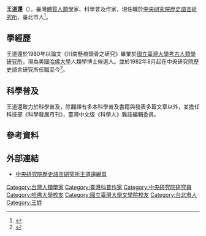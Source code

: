 {{expand|time=2015-08-31}}
'''王道還'''（{{bd|1953年||||}}），臺灣[[體質人類學|體質人類學]]家、科學普及作家，現任職於[[中央研究院歷史語言研究所|中央研究院歷史語言研究所]]，臺北市人<ref>{{Cite web |url=http://www.srcs.nctu.edu.tw/speech_pages/cecs_old_speech/ec-13/ec13-2.htm |title=國立交通大學新興文化研究中心介紹王道還 |accessdate=2015-08-31 |archive-date=2016-03-04 |archive-url=https://web.archive.org/web/20160304122227/http://www.srcs.nctu.edu.tw/speech_pages/cecs_old_speech/ec-13/ec13-2.htm |dead-url=no }}</ref>。

==學經歷==
王道還於1980年以論文《川南懸棺頭骨之研究》畢業於[[國立臺灣大學人類學系|國立臺灣大學考古人類學研究所]]，現為美國[[哈佛大學|哈佛大學]]人類學博士候選人。並於1982年8月起在中央研究院歷史語言研究所任職至今<ref>{{Cite web |url=http://www.ling.fju.edu.tw/biolinguistic/data/people/wang_daohuan/wang_daohuan.htm |title=輔仁大學語言學研究所介紹王道還 |accessdate=2015-08-31 |archive-date=2015-06-30 |archive-url=https://web.archive.org/web/20150630062053/http://www.ling.fju.edu.tw/biolinguistic/data/people/wang_daohuan/wang_daohuan.htm |dead-url=no }}</ref>。

==科學普及==
王道還致力於科學普及，除翻譯有多本科學普及書籍與發表多篇文章以外，並擔任科技部《科學發展月刊》，臺灣中文版《科學人》雜誌編輯委員。

==參考資料==
{{reflist}}

==外部連結==
*[https://www2.ihp.sinica.edu.tw/staffProfile.php?TM=3&M=1&uid=51 中央研究院歷史語言研究所王道還網頁] {{Wayback|url=https://www2.ihp.sinica.edu.tw/staffProfile.php?TM=3&M=1&uid=51 |date=20180424132726 }}

{{DEFAULTSORT:Wang}}
[[Category:台灣人類學家|Category:台灣人類學家]]
[[Category:臺灣科普作家|Category:臺灣科普作家]]
[[Category:中央研究院研究員|Category:中央研究院研究員]]
[[Category:哈佛大學校友|Category:哈佛大學校友]]
[[Category:國立臺灣大學文學院校友|Category:國立臺灣大學文學院校友]]
[[Category:台北市人|Category:台北市人]]
[[Category:王姓|Category:王姓]]